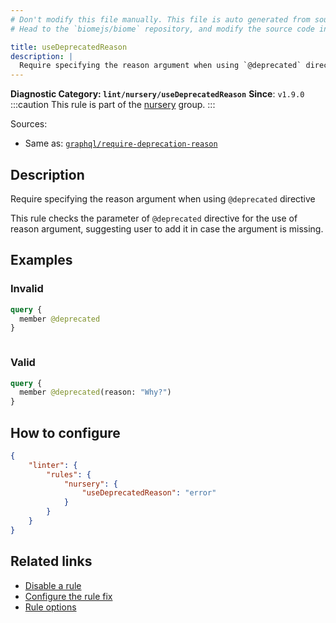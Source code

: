 ```yaml
---
# Don't modify this file manually. This file is auto generated from source, and you will lose your changes next time the website is built.
# Head to the `biomejs/biome` repository, and modify the source code in there.

title: useDeprecatedReason
description: |
  Require specifying the reason argument when using `@deprecated` directive
---
```


**Diagnostic Category: `lint/nursery/useDeprecatedReason`**
<Tabs>
<TabItem label="GraphQL" icon="seti:graphql">
**Since**: `v1.9.0`
:::caution
This rule is part of the [nursery](/linter/rules/#nursery) group.
:::

Sources: 
- Same as: <a href="https://the-guild.dev/graphql/eslint/rules/require-deprecation-reason" target="_blank"><code>graphql/require-deprecation-reason</code></a>

## Description
Require specifying the reason argument when using `@deprecated` directive

This rule checks the parameter of `@deprecated` directive for the use of reason argument,
suggesting user to add it in case the argument is missing.

## Examples

### Invalid

```graphql
query {
  member @deprecated
}
```

<pre class="language-text"><code class="language-text"></code></pre>

### Valid

```graphql
query {
  member @deprecated(reason: "Why?")
}
```

## How to configure
```json title="biome.json"
{
	"linter": {
		"rules": {
			"nursery": {
				"useDeprecatedReason": "error"
			}
		}
	}
}

```
## Related links

- [Disable a rule](/linter/#disable-a-rule)
- [Configure the rule fix](/linter#configure-the-rule-fix)
- [Rule options](/linter/#rule-options)

</TabItem>
</Tabs>

